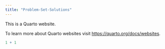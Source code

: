 ---
title: "Problem-Set-Solutions"
---

This is a Quarto website.

To learn more about Quarto websites visit <https://quarto.org/docs/websites>.

```{r}
1 + 1
```

